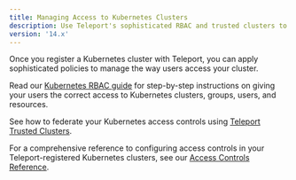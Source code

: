 ```yaml
---
title: Managing Access to Kubernetes Clusters
description: Use Teleport's sophisticated RBAC and trusted clusters to ensure that your teams have the correct access to your Kubernetes clusters.
version: '14.x'
---
```


Once you register a Kubernetes cluster with Teleport, you can apply
sophisticated policies to manage the way users access your cluster.

Read our [Kubernetes RBAC guide](/docs/ver/14.x/kubernetes-access/manage-access/rbac) for step-by-step
instructions on giving your users the correct access to Kubernetes clusters,
groups, users, and resources.

See how to federate your Kubernetes access controls using [Teleport Trusted
Clusters](/docs/ver/14.x/kubernetes-access/manage-access/federation).

For a comprehensive reference to configuring access controls in your
Teleport-registered Kubernetes clusters, see our [Access Controls
Reference](/docs/ver/14.x/kubernetes-access/controls).
